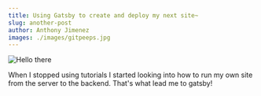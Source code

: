 ```yaml
---
title: Using Gatsby to create and deploy my next site~
slug: another-post
author: Anthony Jimenez
images: ./images/gitpeeps.jpg
---
```


![Hello there](./images/gitpeeps.jpg)

When I stopped using tutorials I started looking into how to run my own site from the server to the backend. That's what lead me to gatsby!